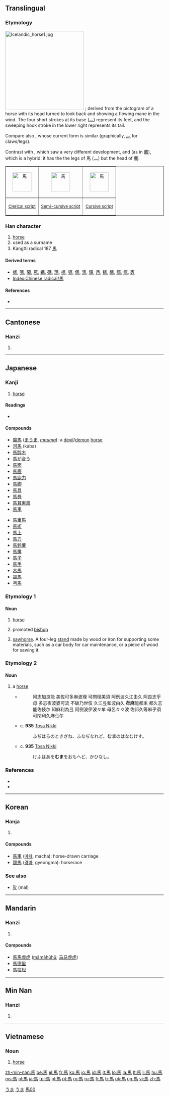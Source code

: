 {{also|马}}
==Translingual==
{{Hani-forms|[[马]]|馬}}

{{stroke order|type=animate}}

===Etymology===
[[File:Icelandic horse1.jpg|thumb|right|250px]]
{{liushu|p}}; derived from the pictogram of a horse with its head turned to look back and showing a flowing mane in the wind. The four short strokes at its base ([[灬]]) represent its feet, and the sweeping hook stroke in the lower right represents its tail.

Compare also {{term|鳥||bird|sc=Hani}}, whose current form is similar (graphically, [[灬]] for claws/legs).

Contrast with {{term|鹿||deer|sc=Hani}}, which saw a very different development, and {{term|𢊁||bison|sc=Hani}} (as in [[薦]]), which is a hybrid: it has the the legs of 馬 (灬) but the head of 鹿.

{{Han etyl}}
<table cellpadding="15" cellspacing="0" summary="Other forms" border="1">
<tr align="center">
<td><small>[[Image:馬-clerical.svg|60px|馬]]</small></td>
<td><small>[[Image:馬-xinshu.svg|60px|馬]]</small></td>
<td><small>[[Image:馬-caoshu.svg|60px|馬]]</small></td>
<tr valign="top" align="center">
<td><small>[[w:Clerical script|Clerical script]]</small></td>
<td><small>[[w:Semi-cursive script|Semi-cursive script]]</small></td>
<td><small>[[w:Cursive script (East Asia)|Cursive script]]</small></td>
</tr>
</table>

===Han character===
{{Han char|rn=187|rad=馬|as=00|sn=10|four=7132<sub>7</sub>|canj=尸手尸火 (SQSF)}}

# [[horse]]
# used as a surname
# KangXi radical 187 [[Index:Chinese radical/馬|馬]]

====Derived terms====
* [[媽]], [[嗎]], [[闖]], [[罵]], [[螞]], [[碼]], [[瑪]], [[榪]], [[獁]], [[傌]], [[溤]], [[鐸]], [[遤]], [[鎷]], [[禡]], [[䣕]], [[㾺]], [[褭]]
* [[Index:Chinese radical/馬]] 

====References====
* {{Han ref|kx=1433.010|dkj=44572|dj=1956.340|hdz=74539.010|uh=99AC|ud=39340|bh=B0A8|bd=45224}}

----

==Cantonese==

===Hanzi===
{{yue-hanzi|jyut=maa5|y=ma5|sim=马}}

# {{defn|lang=yue|sort=馬00}}

----

==Japanese==

===Kanji===
{{stroke order|strokes=10|type=jbw}}
{{ja-kanji|grade=2|rs=馬00}}

# [[horse]]

====Readings====
* {{ja-readings|kanon=[[ば]] (ba)|goon=[[め]] (me)|kanyoon=[[ま]] (ma)|kun=[[うま]] (uma)}}

====Compounds====
{{top2}}
* [[魔馬]] ([[まうま]], ''[[mauma]]''): a [[devil]]/[[demon]] [[horse]]
* [[河馬]] (kaba)
* [[馬酔木]]
* [[馬が合う]]
* [[馬面]]
* [[馬鹿]]
* [[馬鹿力]]
* [[馬脚]]
* [[馬具]]
* [[馬券]]
* [[馬耳東風]]
* [[馬車]]
{{mid2}}
* [[馬車馬]]
* [[馬術]]
* [[馬上]]
* [[馬力]]
* [[馬鈴薯]]
* [[馬簾]]
* [[馬子]]
* [[馬手]]
* [[木馬]]
* [[競馬]]
* [[弓馬]]
{{bottom}}

===Etymology 1===

====Noun====
{{ja-noun|k|hira=うま|rom=uma}}

# [[horse]]
# {{shogi|lang=ja|skey=うま}} promoted [[bishop]]
# [[sawhorse]]. A four-leg [[stand]] made by wood or iron for supporting some materials, such as a car body for car maintenance, or a piece of wood for sawing it.

===Etymology 2===

====Noun====
{{ja-noun|k|hira=むま|rom=muma}}

# a [[horse]]
#* {{RQ:Man'yōshū|20|4372}}
#*: 阿志加良能 美佐可多麻波理 可閇理美須 阿例波久江由久 阿良志乎母 多志夜波婆可流 不破乃世伎 久江弖和波由久 '''牟麻'''能都米 都久志能佐伎尓 知麻利為弖 阿例波伊波々牟 母呂々々波 佐祁久等麻乎須 可閇利久麻弖尓
#* c. '''935''' [[w:Tosa Nikki|Tosa Nikki]]
#*: ふぢはらのときざね、ふなぢなれど、'''むま'''のはなむけす。
#* c. '''935''' [[w:Tosa Nikki|Tosa Nikki]]
#*: けふはあを'''むま'''をおもへど、かひなし。

===References===
* {{reference-book
  | last = Suzuki
  | first = Tomotarō
  | coauthors = Hisao Kaaguchi, Yoshimoto Endō, Kyōichi Nishishita
  | title = Nihon Koten Bungaku Taikei 20: [[w:Tosa Nikki|Tosa Nikki]], [[w:Kagerō Nikki|Kagerō Nikki]], [[w:Izumi Shikibu Nikki|Izumi Shikibu Nikki]], [[w:Sarashina Nikki|Sarashina Nikki]]
  | publisher = [[w:Iwanami Shoten Publishing|Iwanami Shoten]]
  | year = 1957
  | location = [[w:Tōkyō|Tōkyō]]
  | language = Japanese
  | id = ISBN 4-00-060020-6
  }}
* {{R:Man'yōshū 4}}

[[Category:1000 Japanese basic words|うま]]
[[Category:ja:Horses| ]]
[[Category:ja:Mammals|うま]]

----

==Korean==

===Hanja===
{{ko-hanja|hangeul=[[마]]|eumhun=[[말]], [[성]]|rv=ma|mr=ma|y=ma}}

# {{defn|lang=ko|sort=馬00}}

====Compounds====
* [[馬車]] ([[마차]], macha): horse-drawn carriage
* [[競馬]] ([[경마]], gyeongma): horserace

===See also===
* [[말]] (mal)

----

==Mandarin==

===Hanzi===
{{cmn-hanzi|sim=马|pin=[[mǎ]] ([[ma3]])|wg=ma<sup>3</sup>}}

# {{defn|lang=cmn|sort=馬00}}

====Compounds====
* [[馬馬虎虎]] ([[mǎmǎhǔhǔ]]; [[马马虎虎]])
* [[馬德里]]
* [[馬拉松]]

----
==Min Nan==

===Hanzi===
{{nan-hanzi|poj=bé,má}}

# {{defn|lang=nan}}

----

==Vietnamese==

===Noun===
{{vi-hantu|[[mã]], [[mứa]], [[mựa]], [[mở]]|rs=馬00}}

# [[horse]] {{gloss|large four-legged animal}}

[[Category:Vietnamese nouns|馬00]]

[[zh-min-nan:馬]]
[[be:馬]]
[[el:馬]]
[[fr:馬]]
[[ko:馬]]
[[io:馬]]
[[id:馬]]
[[it:馬]]
[[lo:馬]]
[[la:馬]]
[[lt:馬]]
[[li:馬]]
[[hu:馬]]
[[ms:馬]]
[[nl:馬]]
[[ja:馬]]
[[tpi:馬]]
[[pl:馬]]
[[pt:馬]]
[[ro:馬]]
[[ru:馬]]
[[fi:馬]]
[[tr:馬]]
[[uk:馬]]
[[ug:馬]]
[[vi:馬]]
[[zh:馬]]